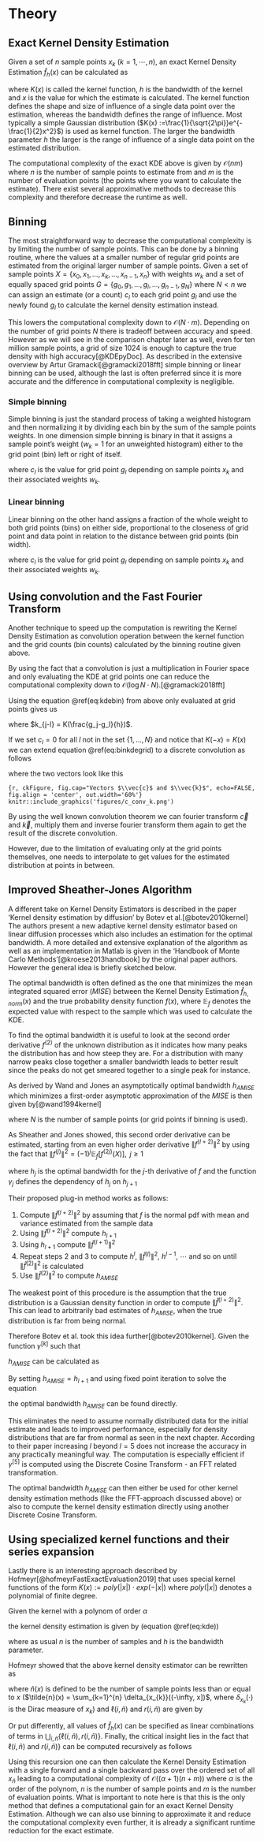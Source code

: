 # Theory {#mathematicalTheory}

## Exact Kernel Density Estimation

Given a set of $n$ sample points $x_k$ ($k = 1,\cdots,n$), an exact Kernel Density Estimation $\widehat{f}_h(x)$ can be calculated as

\begin{equation}
\widehat{f}_h(x) = \frac{1}{nh} \sum_{k=1}^n K\Big(\frac{x-x_k}{h}\Big)
(\#eq:kde)
\end{equation}

where $K(x)$ is called the kernel function, $h$ is the bandwidth of the kernel and $x$ is the value for which the estimate is calculated. The kernel function defines the shape and size of influence of a single data point over the estimation, whereas the bandwidth defines the range of influence. Most typically a simple Gaussian distribution ($K(x) :=\frac{1}{\sqrt{2\pi}}e^{-\frac{1}{2}x^2}$) is used as kernel function.
The larger the bandwidth parameter $h$ the larger is the range of influence of a single data point on the estimated distribution.

The computational complexity of the exact KDE above is given by $\mathcal{O}(nm)$ where $n$ is the number of sample points to estimate from and $m$ is the number of evaluation points (the points where you want to calculate the estimate). There exist several approximative methods to decrease this complexity and therefore decrease the runtime as well.

## Binning {#binningTheory}

The most straightforward way to decrease the computational complexity is by limiting the number of sample points. This can be done by a binning routine, where the values at a smaller number of regular grid points are estimated from the original larger number of sample points.
Given a set of sample points $X = \{x_0, x_1, ..., x_k, ..., x_{n-1}, x_n\}$ with weights $w_k$ and a set of equally spaced grid points $G = \{g_0, g_1, ..., g_l, ..., g_{n-1}, g_N\}$ where $N < n$ we can assign an estimate (or a count) $c_l$ to each grid point $g_l$ and use the newly found $g_l$ to calculate the kernel density estimation instead. 

\begin{equation}
\widehat{f}_h(x) = \frac{1}{nh} \sum_{l=1}^N c_l \cdot K\Big(\frac{x-g_l}{h}\Big)
(\#eq:kdebin)
\end{equation}

This lowers the computational complexity down to $\mathcal{O}(N \cdot m)$. Depending on the number of grid points $N$ there is tradeoff between accuracy and speed. However as we will see in the comparison chapter later as well, even for ten million sample points, a grid of size $1024$ is enough to capture the true density with high accuracy[@KDEpyDoc]. As described in the extensive overview by Artur Gramacki[@gramacki2018fft] simple binning or linear binning can be used, although the last is often preferred since it is more accurate and the difference in computational complexity is negligible.


### Simple binning

Simple binning is just the standard process of taking a weighted histogram and then normalizing it by dividing each bin by the sum of the sample points weights. In one dimension simple binning is binary in that it assigns a sample point's weight ($w_k = 1$ for an unweighted histogram) either to the grid point (bin) left or right of itself.

\begin{equation}
c_l = c(g_l) = \sum_{\substack{x_k \in X\\\frac{g_l + g_{l-1}}{2} < x_k < \frac{g_{l+1} + g_l}{2}}} w_k
(\#eq:simplebin)
\end{equation}

where $c_l$ is the value for grid point $g_l$ depending on sample points $x_k$ and their associated weights $w_k$.


### Linear binning

Linear binning on the other hand assigns a fraction of the whole weight to both grid points (bins) on either side, proportional to the closeness of grid point and data point in relation to the distance between grid points (bin width).

\begin{equation}
c_l = c(g_l) = \sum_{\substack{x_k \in X\\g_l < x_k < g_{l+1}}} \frac{g_{k+1}-x_k}{g_{l+1} - g_l} \cdot w_k + \sum_{\substack{x_k \in X\\g_{l-1} < x_k < g_l}} \frac{x_k - g_{l-1}}{g_{l+1} - g_l} \cdot w_k
(\#eq:linbin)
\end{equation}

where $c_l$ is the value for grid point $g_l$ depending on sample points $x_k$ and their associated weights $w_k$.


## Using convolution and the Fast Fourier Transform {#fftTheory}

Another technique to speed up the computation is rewriting the Kernel Density Estimation as convolution operation between the kernel function and the grid counts (bin counts) calculated by the binning routine given above.

By using the fact that a convolution is just a multiplication in Fourier space and only evaluating the KDE at grid points one can reduce the computational complexity down to $\mathcal{O}(\log{N} \cdot N)$.[@gramacki2018fft]

Using the equation \@ref(eq:kdebin) from above only evaluated at grid points gives us

\begin{equation}
\widehat{f}_h(g_j) = \frac{1}{nh} \sum_{l=1}^N c_l \cdot K\Big(\frac{g_j-g_l}{h}\Big) = \frac{1}{nh} \sum_{l=1}^N k_{j-l} \cdot c_l
(\#eq:binkdegrid)
\end{equation}

where $k_{j-l} = K(\frac{g_j-g_l}{h})$.

If we set $c_l = 0$ for all $l$ not in the set $\{1, ..., N\}$ and notice that $K(-x) = K(x)$ we can extend equation \@ref(eq:binkdegrid) to a discrete convolution as follows

\begin{equation}
\widehat{f}_h(g_j) = \frac{1}{nh} \sum_{l=-N}^N k_{j-l} \cdot c_l = \vec{c} \ast \vec{k}
(\#eq:binkdeconv)
\end{equation}

where the two vectors look like this

```{r, ckFigure, fig.cap="Vectors $\\vec{c}$ and $\\vec{k}$", echo=FALSE, fig.align = 'center', out.width='60%'}
knitr::include_graphics('figures/c_conv_k.png')
```

By using the well known convolution theorem we can fourier transform $\vec{c}$ and $\vec{k}$, multiply them and inverse fourier transform them again to get the result of the discrete convolution.

However, due to the limitation of evaluating only at the grid points themselves, one needs to interpolate to get values for the estimated distribution at points in between.


## Improved Sheather-Jones Algorithm {#isjTheory}

A different take on Kernel Density Estimators is described in the paper 'Kernel density estimation by diffusion' by Botev et al.[@botev2010kernel] The authors present a new adaptive kernel density estimator based on linear diffusion processes which also includes an estimation for the optimal bandwidth. A more detailed and extensive explanation of the algorithm as well as an implementation in Matlab is given in the 'Handbook of Monte Carlo Methods'[@kroese2013handbook] by the original paper authors. However the general idea is briefly sketched below.

The optimal bandwidth is often defined as the one that minimizes the mean integrated squared error ($MISE$) between the Kernel Density Estimation $\widehat{f}_{h,norm}(x)$ and the true probability density function $f(x)$, where $\mathbb{E}_f$ denotes the expected value with respect to the sample which was used to calculate the KDE.

\begin{equation}
MISE(h) = \mathbb{E}_f\int [\widehat{f}_{h,norm}(x) - f(x)]^2 dx
(\#eq:mise)
\end{equation}

To find the optimal bandwidth it is useful to look at the second order derivative $f^{(2)}$ of the unknown distribution as it indicates how many peaks the distribution has and how steep they are. For a distribution with many narrow peaks close together a smaller bandwidth leads to better result since the peaks do not get smeared together to a single peak for instance.

As derived by Wand and Jones an asymptotically optimal bandwidth $h_{AMISE}$ which minimizes a first-order asymptotic approximation of the $MISE$ is then given by[@wand1994kernel]

\begin{equation}
h_{AMISE}(x) = \Big( \frac{1}{2N\sqrt{\pi} \| f^{(2)}(x)\|^2}\Big)^{\frac{1}{5}}
(\#eq:hamise)
\end{equation}

where $N$ is the number of sample points (or grid points if binning is used).

As Sheather and Jones showed, this second order derivative can be estimated, starting from an even higher order derivative $\|f^{(l+2)}\|^2$ by using the fact that $\|f^{(j)}\|^2 = (-1)^j \mathbb{E}_f[f^{(2j)}(X)], \text{ } j\geq 1$

\begin{equation}
h_j=\left(\frac{1+1 / 2^{j+1 / 2}}{3} \frac{1 \times 3 \times 5 \times \cdots \times(2 j-1)}{N \sqrt{\pi / 2}\left\|f^{(j+1)}\right\|^{2}}\right)^{1 /(3+2 j)} = \gamma_j(h_{j+1})
(\#eq:hj)
\end{equation}

where $h_j$ is the optimal bandwidth for the $j$-th derivative of $f$ and the function $\gamma_j$ defines the dependency of $h_j$ on $h_{j+1}$

Their proposed plug-in method works as follows:

1. Compute $\|\widehat{f}^{(l+2)}\|^2$ by assuming that $f$ is the normal pdf with mean and variance estimated from the sample data
2. Using $\|\widehat{f}^{(l+2)}\|^2$ compute $h_{l+1}$
3. Using $h_{l+1}$ compute $\|\widehat{f}^{(l+1)}\|^2$
4. Repeat steps 2 and 3 to compute $h^{l}$, $\|\widehat{f}^{(l)}\|^2$, $h^{l-1}$, $\cdots$ and so on until 
$\|\widehat{f}^{(2)}\|^2$ is calculated
5. Use $\|\widehat{f}^{(2)}\|^2$ to compute $h_{AMISE}$

The weakest point of this procedure is the assumption that the true distribution is a Gaussian density function in order to compute $\|\widehat{f}^{(l+2)}\|^2$. This can lead to arbitrarily bad estimates of $h_{AMISE}$, when the true distribution is far from being normal.

Therefore Botev et al. took this idea further[@botev2010kernel]. Given the function $\gamma^{[k]}$ such that

\begin{equation}
\gamma^{[k]}(h)=\underbrace{\gamma_{1}\left(\cdots \gamma_{k-1}\left(\gamma_{k}\right.\right.}_{k \text { times }}(h)) \cdots)
(\#eq:gamma)
\end{equation}

$h_{AMISE}$ can be calculated as

\begin{equation}
h_{AMISE} = h_{1}=\gamma^{[1]}(h_{2})= \gamma^{[2]}(h_{3})=\cdots=\gamma^{[l]}(h_{l+1})
(\#eq:hamisegamma)
\end{equation}

By setting $h_{AMISE}=h_{l+1}$ and using fixed point iteration to solve the equation

\begin{equation}
h_{AMISE} = \gamma^{[l]}(h_{AMISE})
(\#eq:hamisegamma2)
\end{equation}

the optimal bandwidth $h_{AMISE}$ can be found directly.

This eliminates the need to assume normally distributed data for the initial estimate and leads to improved performance, especially for density distributions that are far from normal as seen in the next chapter. According to their paper increasing $l$ beyond $l=5$ does not increase the accuracy in any practically meaningful way. The computation is especially efficient if $\gamma^{[5]}$ is computed using the Discrete Cosine Transform - an FFT related transformation.

The optimal bandwidth $h_{AMISE}$ can then either be used for other kernel density estimation methods (like the FFT-approach discussed above) or also to compute the kernel density estimation directly using another Discrete Cosine Transform.

## Using specialized kernel functions and their series expansion {#hofmeyrTheory}

Lastly there is an interesting approach described by Hofmeyr[@hofmeyrFastExactEvaluation2019] that uses special kernel functions of the form $K(x) := poly(|x|) \cdot exp(−|x|)$ where $poly(|x|)$ denotes a polynomial of finite degree.

Given the kernel with a polynom of order $\alpha$

\begin{equation}
K_\alpha(x) := \sum_{j=0}^{\alpha} |x|^j \cdot e^{−|x|}
(\#eq:polyexpkernel)
\end{equation}

the kernel density estimation is given by (equation \@ref(eq:kde))

\begin{equation}
\widehat{f}_h(x) = \frac{1}{nh} \sum_{k=1}^{n}\sum_{j=0}^{\alpha} (\frac{|x-x_k|}{h})^{j} \cdot e^{(-\frac{|x-x_k|}{h})}
(\#eq:kdepolyexp)
\end{equation}

where as usual $n$ is the number of samples and $h$ is the bandwidth parameter.

Hofmeyr showed that the above kernel density estimator can be rewritten as 
\begin{equation}
\widehat{f}_h(x) = \sum_{j=0}^{\alpha}\sum_{i=0}^{j} {j \choose i}(\exp (\frac{x_{(\tilde{n}(x))}-x}{h}) x^{j-i} \ell (i, \tilde{n}(x))+\exp (\frac{x-x_{(n(x))}}{h})(-x)^{j-i} r(i, \tilde{n}(x)))
(\#eq:kdepolyexplr)
\end{equation}

where $\tilde{n}(x)$ is defined to be the number of sample points less than or equal to $x$ ($\tilde{n}(x) = \sum_{k=1}^{n} \delta_{x_{k}}((-\infty, x])$, where $\delta_{x_{k}}(\cdot)$ is the Dirac measure of $x_k$) and $\ell(i, \tilde{n})$ and $r(i, \tilde{n})$ are given by

\begin{equation}
\ell(i, \tilde{n})=\sum_{k=1}^{\tilde{n}}(-x_{k})^{i} \exp (\frac{x_{k}-x_{\tilde{n}}}{h})
(\#eq:kdepolyexpl)
\end{equation}

\begin{equation}
r(i, \tilde{n})=\sum_{k=\tilde{n}+1}^{\tilde{n}}(x_{k})^{i} \exp (\frac{x_{\tilde{n}} - x_{k}}{h})
(\#eq:kdepolyexpr)
\end{equation}

Or put differently, all values of $\widehat{f}_h(x)$ can be specified as linear combinations of terms in $\bigcup_{i, \tilde{n}}\{\ell(i, \tilde{n}), r(i, \tilde{n})\}$. Finally, the critical insight lies in the fact that $\ell(i, \tilde{n})$ and $r(i, \tilde{n})\}$ can be computed recursively as follows

\begin{equation}
\ell(i, \tilde{n}+1)=\exp(\frac{x_{\tilde{n}}-x_{\tilde{n}+1}}{h}) \ell(i, \tilde{n})+(-x_{\tilde{n}+1})^{i}
(\#eq:kdepolyexplrec)
\end{equation}

\begin{equation}
r(i, \tilde{n}-1)=\exp(\frac{x_{\tilde{n}-1}-x_{\tilde{n}}}{h})(r(i, \tilde{n})+(x_{\tilde{n}})^{i})
(\#eq:kdepolyexprrec)
\end{equation}

Using this recursion one can then calculate the Kernel Density Estimation with a single forward
and a single backward pass over the ordered set of all $x_{\tilde{n}}$ leading to a computational complexity of $\mathcal{O}((\alpha+1)(n+m))$ where $\alpha$ is the order of the polynom, $n$ is the number of sample points and $m$ is the number of evaluation points. What is important to note here is that this is the only method that defines a computational gain for an exact Kernel Density Estimation. Although we can also use binning to approximate it and reduce the computational complexity even further, it is already a significant runtime reduction for the exact estimate.